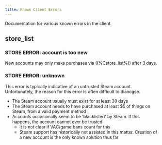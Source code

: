 ```yaml
---
title: Known Client Errors
---
```


Documentation for various known errors in the client.

## store_list

### STORE ERROR: account is too new

New accounts may only make purchases via ((%Cstore_list%)) after 3 days.

### STORE ERROR: unknown

This error is typically indicative of an untrusted Steam account. Unfortunately, the reason for this error is often difficult to dianogse.

- The Steam account usually must exist for at least 30 days
- The Steam account needs to have purchased at least $5 of things on Steam, from a valid payment method
- Accounts occasionally seem to be 'blacklisted' by Steam. If this happens, the account cannot ever be trusted
  - It is not clear if VAC/game bans count for this
  - Steam support has historically not assisted in this matter. Creation of a new account is the only known solution thus far

